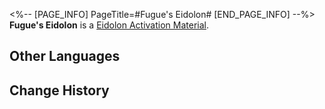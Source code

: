 <%-- [PAGE_INFO]
PageTitle=#Fugue's Eidolon#
[END_PAGE_INFO] --%>
{{Item Infobox
|id          = 11225
|image       = Item Fugue's Eidolon.png{{subst:void|<!--$UPLOAD:<<SpriteOutput/ItemFigures/11003.png>-<Item Fugue's Eidolon.png>-<Item Icons>>-->}}
|type        = Eidolon Activation Material
|invCategory = 
|rarity      = 5
|effect      = 
|description = Material for raising Fugue's Eidolon Level.
}}
'''Fugue's Eidolon''' is a [[Eidolon Activation Material]].

==Other Languages==
{{Other Languages
|en   = Fugue's Eidolon
|zhs  = 【忘归人】的星魂
|zht  = 【忘歸人】的星魂
|ja   = 「帰忘の流離人」の星魂
|ko   = [망귀인]의 성혼
|es   = Eidolon de Fugue
|fr   = Eidolon de Pérégrine
|ru   = Эйдолон Фуги
|th   = Eidolon ของ "ผู้จากจรลืมหวน"
|vi   = Tinh Hồn Của Fugue
|de   = Fugues Eidolon
|id   = Fugue's Eidolon
|pt   = Eidolon de Fugue
}}

==Change History==
{{Change History|2.7}}
